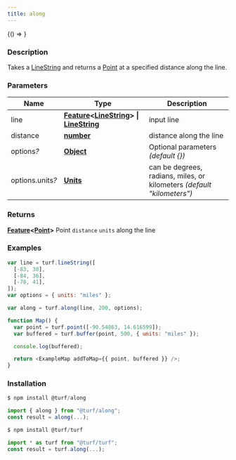 ```yaml
---
title: along
---
```



<!-- Expose turf as global var for experimenting in the browser console -->

<BrowserOnly>{() => <WindowTurfGlobal turf={turf} />}</BrowserOnly>

### Description

Takes a [LineString](https://tools.ietf.org/html/rfc7946#section-3.1.4) and returns a [Point](https://tools.ietf.org/html/rfc7946#section-3.1.2) at a specified distance along the line.

### Parameters

| Name                  | Type                                                                                                                                                                                                 | Description                                                            |
| --------------------- | ---------------------------------------------------------------------------------------------------------------------------------------------------------------------------------------------------- | ---------------------------------------------------------------------- |
| line                  | **[Feature](https://tools.ietf.org/html/rfc7946#section-3.2)\<[LineString](https://tools.ietf.org/html/rfc7946#section-3.1.4)\> \| [LineString](https://tools.ietf.org/html/rfc7946#section-3.1.4)** | input line                                                             |
| distance              | **[number](https://developer.mozilla.org/docs/Web/JavaScript/Reference/Global_Objects/Number)**                                                                                                      | distance along the line                                                |
| options<i>?</i>       | **[Object](https://developer.mozilla.org/docs/Web/JavaScript/Reference/Global_Objects/Object)**                                                                                                      | Optional parameters _(default \{\})_                                   |
| options.units<i>?</i> | **[Units](docs/api/types/Units.mdx)**                                                                                                                                                                | can be degrees, radians, miles, or kilometers _(default "kilometers")_ |

### Returns

**[Feature](https://tools.ietf.org/html/rfc7946#section-3.2)\<[Point](https://tools.ietf.org/html/rfc7946#section-3.1.2)\>** Point `distance` `units` along the line

### Examples

```javascript
var line = turf.lineString([
  [-83, 30],
  [-84, 36],
  [-78, 41],
]);
var options = { units: "miles" };

var along = turf.along(line, 200, options);
```

```javascript live
function Map() {
  var point = turf.point([-90.54863, 14.616599]);
  var buffered = turf.buffer(point, 500, { units: "miles" });

  console.log(buffered);

  return <ExampleMap addToMap={{ point, buffered }} />;
}
```

### Installation

```javascript
$ npm install @turf/along

import { along } from "@turf/along";
const result = along(...);
```

```javascript
$ npm install @turf/turf

import * as turf from "@turf/turf";
const result = turf.along(...);
```
